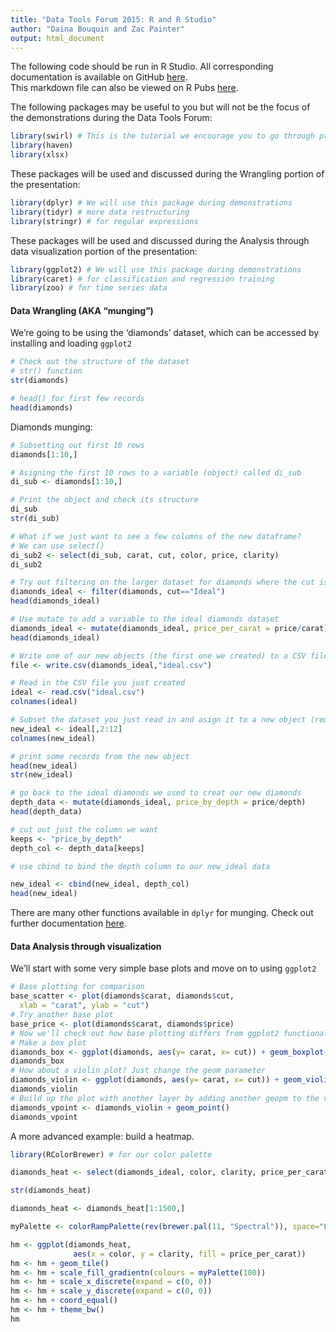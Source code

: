 ```yaml
---
title: "Data Tools Forum 2015: R and R Studio"
author: "Daina Bouquin and Zac Painter"
output: html_document
---
```


The following code should be run in R Studio. All corresponding documentation is available on GitHub [here](https://github.com/dbouquin/data_tools_2015).   
This markdown file can also be viewed on R Pubs [here](http://rpubs.com/dbouquin/data_tools_2015).

The following packages may be useful to you but will not be the focus of the demonstrations during the Data Tools Forum:
```r
library(swirl) # This is the tutorial we encourage you to go through prior to the session, specifically the first two modules
library(haven)
library(xlsx)
```

These packages will be used and discussed during the Wrangling portion of the presentation:
```r
library(dplyr) # We will use this package during demonstrations
library(tidyr) # more data restructuring
library(stringr) # for regular expressions
```

These packages will be used and discussed during the Analysis through data visualization portion of the presentation:
```r
library(ggplot2) # We will use this package during demonstrations
library(caret) # for classification and regression training
library(zoo) # for time series data
```

<h4>Data Wrangling (AKA "munging")</h4>   
We're going to be using the 'diamonds' dataset, which can be accessed by installing and loading `ggplot2`
   
```r
# Check out the structure of the dataset
# str() function
str(diamonds) 

# head() for first few records
head(diamonds)
```
   
Diamonds munging:
```r
# Subsetting out first 10 rows
diamonds[1:10,]          

# Asigning the first 10 rows to a variable (object) called di_sub
di_sub <- diamonds[1:10,]

# Print the object and check its structure
di_sub
str(di_sub)

# What if we just want to see a few columns of the new dataframe?
# We can use select()
di_sub2 <- select(di_sub, carat, cut, color, price, clarity)
di_sub2

# Try out filtering on the larger dataset for diamonds where the cut is ideal
diamonds_ideal <- filter(diamonds, cut=="Ideal")
head(diamonds_ideal) 

# Use mutate to add a variable to the ideal diamonds dataset
diamonds_ideal <- mutate(diamonds_ideal, price_per_carat = price/carat)
head(diamonds_ideal)

# Write one of our new objects (the first one we created) to a CSV file in your working directory
file <- write.csv(diamonds_ideal,"ideal.csv")

# Read in the CSV file you just created
ideal <- read.csv("ideal.csv")
colnames(ideal)

# Subset the dataset you just read in and asign it to a new object (remove the "X" column)
new_ideal <- ideal[,2:12]
colnames(new_ideal)

# print some records from the new object
head(new_ideal)
str(new_ideal)

# go back to the ideal diamonds we used to creat our new diamonds
depth_data <- mutate(diamonds_ideal, price_by_depth = price/depth)
head(depth_data)

# cut out just the column we want
keeps <- "price_by_depth"
depth_col <- depth_data[keeps]

# use cbind to bind the depth column to our new_ideal data

new_ideal <- cbind(new_ideal, depth_col)
head(new_ideal)

```
There are many other functions available in `dplyr` for munging. Check out further documentation [here](https://cran.rstudio.com/web/packages/dplyr/vignettes/introduction.html).    

<h4>Data Analysis through visualization</h4>
We'll start with some very simple base plots and move on to using `ggplot2`
```r
# Base plotting for comparison
base_scatter <- plot(diamonds$carat, diamonds$cut,
  xlab = "carat", ylab = "cut")
# Try another base plot
base_price <- plot(diamonds$carat, diamonds$price)
# Now we'll check out how base plotting differs from ggplot2 functionality
# Make a box plot
diamonds_box <- ggplot(diamonds, aes(y= carat, x= cut)) + geom_boxplot()
diamonds_box
# How about a violin plot? Just change the geom parameter
diamonds_violin <- ggplot(diamonds, aes(y= carat, x= cut)) + geom_violin ()
diamonds_violin
# Build up the plot with another layer by adding another geopm to the violin plot.
diamonds_vpoint <- diamonds_violin + geom_point()
diamonds_vpoint
```

A more advanced example: build a heatmap.
```r
library(RColorBrewer) # for our color palette

diamonds_heat <- select(diamonds_ideal, color, clarity, price_per_carat)

str(diamonds_heat)

diamonds_heat <- diamonds_heat[1:1500,]

myPalette <- colorRampPalette(rev(brewer.pal(11, "Spectral")), space="Lab")

hm <- ggplot(diamonds_heat,
              aes(x = color, y = clarity, fill = price_per_carat))
hm <- hm + geom_tile()
hm <- hm + scale_fill_gradientn(colours = myPalette(100))
hm <- hm + scale_x_discrete(expand = c(0, 0))
hm <- hm + scale_y_discrete(expand = c(0, 0))
hm <- hm + coord_equal()
hm <- hm + theme_bw()
hm
```

